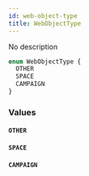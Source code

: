 ```yaml
---
id: web-object-type
title: WebObjectType
---
```



No description

```graphql
enum WebObjectType {
  OTHER
  SPACE
  CAMPAIGN
}
```


### Values

#### `OTHER` 




#### `SPACE` 




#### `CAMPAIGN` 






